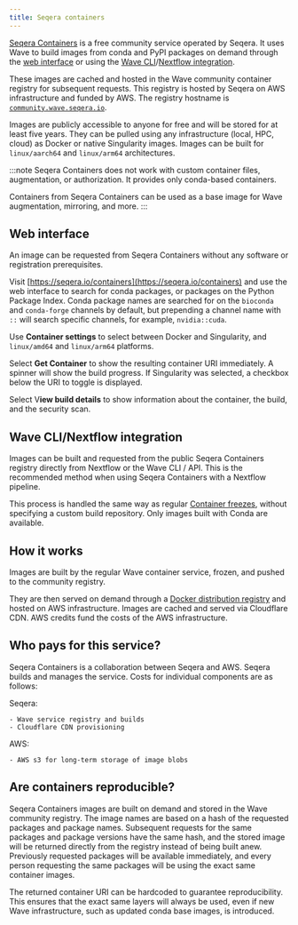 ```yaml
---
title: Seqera containers
---
```


[Seqera Containers](https://seqera.io/containers/) is a free community service operated by Seqera. It uses Wave to build images from conda and PyPI packages on demand through the [web interface](https://seqera.io/containers/) or using the [Wave CLI](https://docs.seqera.io/wave/cli)/[Nextflow integration](https://docs.seqera.io/wave/nextflow).

These images are cached and hosted in the Wave community container registry for subsequent requests. This registry is hosted by Seqera on AWS infrastructure and funded by AWS. The registry hostname is [`community.wave.seqera.io`](https://community.wave.seqera.io/).

Images are publicly accessible to anyone for free and will be stored for at least five years. They can be pulled using any infrastructure (local, HPC, cloud) as Docker or native Singularity images. Images can be built for `linux/aarch64` and `linux/arm64` architectures.

:::note
Seqera Containers does not work with custom container files, augmentation, or authorization. It provides only conda-based containers.

Containers from Seqera Containers can be used as a base image for Wave augmentation, mirroring, and more.
:::

## Web interface

An image can be requested from Seqera Containers without any software or registration prerequisites.

Visit [https://seqera.io/containers](https://seqera.io/containers) and use the web interface to search for conda packages, or packages on the Python Package Index. Conda package names are searched for on the `bioconda` and `conda-forge` channels by default, but prepending a channel name with `::` will search specific channels, for example, `nvidia::cuda`.

Use **Container settings** to select between Docker and Singularity, and `linux/amd64` and `linux/arm64` platforms.

Select **Get Container** to show the resulting container URI immediately. A spinner will show the build progress. If Singularity was selected, a checkbox below the URI to toggle is displayed.

Select V**iew build details** to show information about the container, the build, and the security scan.

## Wave CLI/Nextflow integration

Images can be built and requested from the public Seqera Containers registry directly from Nextflow or the Wave CLI / API. This is the recommended method when using Seqera Containers with a Nextflow pipeline.

This process is handled the same way as regular [Container freezes](./features/container-freezes.mdx), without specifying a custom build repository. Only images built with Conda are available.

## How it works

Images are built by the regular Wave container service, frozen, and pushed to the community registry.

They are then served on demand through a [Docker distribution registry](https://github.com/distribution/distribution) and hosted on AWS infrastructure. Images are cached and served via Cloudflare CDN. AWS credits fund the costs of the AWS infrastructure.

## Who pays for this service?

Seqera Containers is a collaboration between Seqera and AWS. Seqera builds and manages the service. Costs for individual components are as follows:

Seqera:

    - Wave service registry and builds
    - Cloudflare CDN provisioning

AWS:

    - AWS s3 for long-term storage of image blobs

## Are containers reproducible?

Seqera Containers images are built on demand and stored in the Wave community registry. The image names are based on a hash of the requested packages and package names. Subsequent requests for the same packages and package versions have the same hash, and the stored image will be returned directly from the registry instead of being built anew. Previously requested packages will be available immediately, and every person requesting the same packages will be using the exact same container images.

The returned container URI can be hardcoded to guarantee reproducibility. This ensures that the exact same layers will always be used, even if new Wave infrastructure, such as updated conda base images, is introduced.
